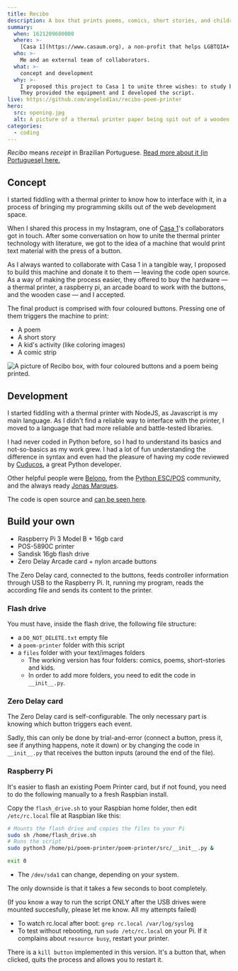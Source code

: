 ```yaml
---
title: Recibo
description: A box that prints poems, comics, short stories, and children activities
summary:
  when: 1621209600000
  where: >-
    [Casa 1](https://www.casaum.org), a non-profit that helps LGBTQIA+ people in multiple fronts — including sheltering LGBTQIA+ people that were denied housing and rights.
  who: >-
    Me and an external team of collaborators.
  what: >-
    concept and development
  why: >-
    I proposed this project to Casa 1 to unite three wishes: to study basic Python, to learn how to interface with a thermal printer, and to collaborate with them in a tangible and artistic way.
    They provided the equipment and I developed the script.
live: https://github.com/angelod1as/recibo-poem-printer
hero:
  src: opening.jpg
  alt: A picture of a thermal printer paper being spit out of a wooden box
categories:
  - coding
---
```


_Recibo_ means _receipt_ in Brazilian Portuguese. [Read more about it (in Portuguese) here.](https://www.casaum.org/biblioteca-comunitaria-caio-f-abreu-lanca-projeto-recibo/)

## Concept

I started fiddling with a thermal printer to know how to interface with it, in a process of bringing my programming skills out of the web development space.

When I shared this process in my Instagram, one of [Casa 1](https://www.casaum.org/)'s collaborators got in touch. After some conversation on how to unite the thermal printer technology with literature, we got to the idea of a machine that would print text material with the press of a button.

As I always wanted to collaborate with Casa 1 in a tangible way, I proposed to build this machine and donate it to them — leaving the code open source. As a way of making the process easier, they offered to buy the hardware — a thermal printer, a raspberry pi, an arcade board to work with the buttons, and the wooden case — and I accepted.

The final product is comprised with four coloured buttons. Pressing one of them triggers the machine to print:

- A poem
- A short story
- A kid's activity (like coloring images)
- A comic strip

![A picture of Recibo box, with four coloured buttons and a poem being printed.](./recibo2.jpeg)

## Development

I started fiddling with a thermal printer with NodeJS, as Javascript is my main language. As I didn't find a reliable way to interface with the printer, I moved to a language that had more reliable and battle-tested libraries.

I had never coded in Python before, so I had to understand its basics and not-so-basics as my work grew. I had a lot of fun understanding the difference in syntax and even had the pleasure of having my code reviewed by [Cuducos](https://github.com/cuducos), a great Python developer.

Other helpful people were
[Belono](https://github.com/belono), from the [Python ESC/POS](https://github.com/python-escpos/python-escpos/) community, and the always ready [Jonas Marques](https://twitter.com/jonassmarques).

The code is open source and [can be seen here](https://github.com/angelod1as/recibo-poem-printer).

## Build your own

- Raspberry Pi 3 Model B + 16gb card
- POS-5890C printer
- Sandisk 16gb flash drive
- Zero Delay Arcade card + nylon arcade buttons

The Zero Delay card, connected to the buttons, feeds controller information through USB to the Raspberry Pi. It, running my program, reads the according file and sends its content to the printer.

### Flash drive

You must have, inside the flash drive, the following file structure:

- a `DO_NOT_DELETE.txt` empty file
- a `poem-printer` folder with this script
- a `files` folder with your text/images folders
  - The working version has four folders: comics, poems, short-stories and kids.
  - In order to add more folders, you need to edit the code in `__init__.py`.

### Zero Delay card

The Zero Delay card is self-configurable. The only necessary part is knowing which button triggers each event.

Sadly, this can only be done by trial-and-error (connect a button, press it, see if anything happens, note it down) or by changing the code in `__init__.py` that receives the button inputs (around the end of the file).

### Raspberry Pi

It's easier to flash an existing Poem Printer card, but if not found, you need to do the following manually to a fresh Raspbian install.

Copy the `flash_drive.sh` to your Raspbian home folder, then edit `/etc/rc.local` file at Raspbian like this:

```sh
# Mounts the flash drive and copies the files to your Pi
sudo sh /home/flash_drive.sh
# Runs the script
sudo python3 /home/pi/poem-printer/poem-printer/src/__init__.py &

exit 0
```

- The `/dev/sda1` can change, depending on your system.

The only downside is that it takes a few seconds to boot completely.

(If you know a way to run the script ONLY after the USB drives were mounted succesfully, please let me know. All my attempts failed)

- To watch rc.local after boot: `grep rc.local /var/log/syslog`
- To test without rebooting, run `sudo /etc/rc.local` on your Pi. If it complains about `resource busy`, restart your printer.

There is a `kill button` implemented in this version. It's a button that, when clicked, quits the process and allows you to restart it.
